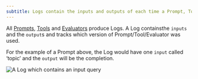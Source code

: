 ```yaml
---
subtitle: Logs contain the inputs and outputs of each time a Prompt, Tool or Evaluator is called.
---
```


All [Prompts](./prompts), [Tools](./tools) and [Evaluators](./evaluators) produce Logs. A Log containsthe `inputs` and the `output`s and tracks which version of Prompt/Tool/Evaluator was used.

For the example of a Prompt above, the Log would have one `input` called ‘topic’ and the `output` will be the completion.

![A Log which contains an input query](../../../assets/images/log-drawer.png)
